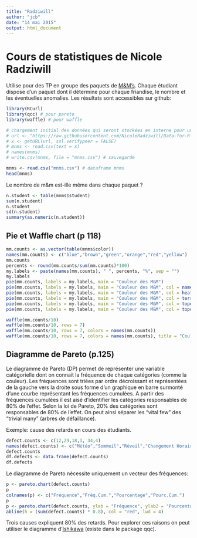 ```yaml
---
title: "Radziwill"
author: "jcb"
date: "14 mai 2015"
output: html_document
---
```


Cours de statistiques de Nicole Radziwill
=========================================

Utilise pour des TP en groupe des paquets de [M&M's](http://fr.wikipedia.org/wiki/M%26M%27s). Chaque étudiant dispose d'un paquet dont il détermine pour chaque friandise, le nombre et les éventuelles anomalies. Les résultats sont accessibles sur github:

```r
library(RCurl)
library(qcc) # pour pareto
library(waffle) # pour waffle

# chargement initial des données qui seront stockées en interne pour un usage hors ligne.
# url <- "https://raw.githubusercontent.com/NicoleRadziwill/Data-for-R-Examples/master/mnm-clean.csv"
# x <- getURL(url, ssl.verifypeer = FALSE)
# mnms <- read.csv(text = x)
# names(mnms)
# write.csv(mnms, file = "mnms.csv") # sauvegarde

mnms <- read.csv("mnms.csv") # dataframe mnms
head(mnms)

```

Le nombre de m&m est-ille même dans chaque paquet ?
```r
n.student <- table(mnms$student)
sum(n.student)
n.student
sd(n.student)
summary(as.numeric(n.student))
```

Pie et Waffle chart (p 118)
---------------------------

```r

mm.counts <- as.vector(table(mnms$color))
names(mm.counts) <- c("blue","brown","green","orange","red","yellow")
mm.counts
percents <- round(mm.counts/sum(mm.counts)*100)
my.labels <- paste(names(mm.counts), " ", percents, "%", sep = "")
my.labels
pie(mm.counts, labels = my.labels, main = "Couleur des M&M")
pie(mm.counts, labels = my.labels, main = "Couleur des M&M", col = names(mm.counts))
pie(mm.counts, labels = my.labels, main = "Couleur des M&M", col = heat.colors(length(mm.counts)))
pie(mm.counts, labels = my.labels, main = "Couleur des M&M", col = terrain.colors(length(mm.counts)))
pie(mm.counts, labels = my.labels, main = "Couleur des M&M", col = topo.colors(length(mm.counts)))
pie(mm.counts, labels = my.labels, main = "Couleur des M&M", col = topo.colors(length(mm.counts)), density = 10)

```

```r
waffle(mm.counts/10)
waffle(mm.counts/10, rows = 7)
waffle(mm.counts/10, rows = 7, colors = names(mm.counts))
waffle(mm.counts/10, rows = 7, colors = names(mm.counts), title = "Couleur des M&M", xlab = "1 carré = 10 M&M")

```


Diagramme de Pareto (p.125)
---------------------------
Le diagramme de Pareto (DP) permet de représenter une variable catégorielle dont on connait la fréquence de chaque catégories (comme la couleur). Les fréquences sont triées par ordre décroissant et représentées de la gauche vers la droite sous forme d'un graphique en barre surmonté d'une courbe représentant les fréquences cumulées. A partir des fréquences cumulées il est aisé d'identifier les catégories responsables de 80% de l'effet. Selon la loi de Pareto, 20% des catégories sont responsables de 80% de l'effet. On peut ainsi séparer les "vital few" des "trivial many" (arbres de défaillance).

Exemple: cause des retards en cours des étudiants.
```r
defect.counts <- c(12,29,18,3, 34,4)
names(defect.counts) <- c("Météo","Sommeil","Réveil","Changement Horaire","Circulation","Autre")
defect.counts
df.defects <- data.frame(defect.counts)
df.defects

```
Le diagramme de Pareto nécessite uniquement un vecteur des fréquences:
```r
p <- pareto.chart(defect.counts)
p
colnames(p) <- c("Fréquence","Fréq.Cum.","Pourcentage","Pourc.Cum.")
p
p <- pareto.chart(defect.counts, ylab = "Fréquence", ylab2 = "Pourcentage cumulé", las = 1, cex.names = 0.6, col=topo.colors(6))
abline(h = (sum(defect.counts) * 0.8), col = "red", lwd = 4)

```

Trois causes expliquent 80% des retards. Pour explorer ces raisons on peut utiliser le diagramme d'[Ishikawa](http://fr.wikipedia.org/wiki/Diagramme_de_causes_et_effets) (existe dans le package qqc).


